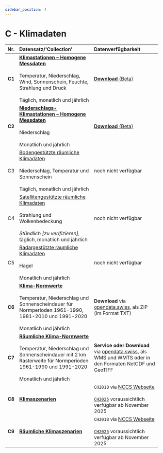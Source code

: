 ```yaml
---
sidebar_position: 4
---
```


# C - Klimadaten

| Nr.    | Datensatz/'Collection' | Datenverfügbarkeit |
|:------:|:---------|:---------|
| **C1** | [**Klimastationen – Homogene Messdaten**](/c-climate-data/c1-climate-stations_homogeneous) <br></br> Temperatur, Niederschlag, Wind, Sonnenschein, Feuchte, Strahlung und Druck <br></br> Täglich, monatlich und jährlich | [**Download** (Beta)](https://opendatadocs.meteoswiss.ch/c-climate-data/c1-climate-stations_homogeneous#data-download) |
| **C2** | [**Niederschlags-Klimastationen – Homogene Messdaten**](https://opendatadocs.meteoswiss.ch/c-climate-data/c2-climate-percipitation-stations_homogeneous) <br></br> Niederschlag <br></br> Monatlich und jährlich | [**Download** (Beta)](/c-climate-data/c2-climate-percipitation-stations_homogeneous#data-download) |
| C3 | [Bodengestützte räumliche Klimadaten](/c-climate-data/c3-ground-based-climate-data) <br></br> Niederschlag, Temperatur und Sonnenschein <br></br> Täglich, monatlich und jährlich | noch nicht verfügbar |
| C4 | [Satellitengestützte räumliche Klimadaten](/c-climate-data/c4-satellite-based-climate-data) <br></br> Strahlung und Wolkenbedeckung <br></br> *Stündlich [zu verifizieren]*, täglich, monatlich und jährlich | noch nicht verfügbar |
| C5 | [Radargestützte räumliche Klimadaten](/c-climate-data/c5-radar-based-climate-data) <br></br> Hagel <br></br> Monatlich und jährlich | noch nicht verfügbar |
| **C6** | [**Klima-Normwerte**](/c-climate-data/c6-climate-normals) <br></br> Temperatur, Niederschlag und Sonnenscheindauer für Normperioden 1961-1990, 1981-2010 und 1991-2020 <br></br> Monatlich und jährlich | **Download** via [opendata.swiss](https://opendata.swiss/dataset/klimanormwerte), als ZIP (im Format TXT) |
| **C7** | [**Räumliche Klima-Normwerte**](c-climate-data/c7-spatial-climate-normals) <br></br> Temperatur, Niederschlag und Sonnenscheindauer mit 2 km Rasterweite für Normperioden 1961-1990 und 1991-2020 <br></br> Monatlich und jährlich | **Service oder Download** via [opendata.swiss](https://opendata.swiss/de/dataset?q=klimanormwerte&sort=score%20desc%2C%20metadata_modified%20desc&organization=bundesamt-fur-meteorologie-und-klimatologie-meteoschweiz&res_format=SERVICE), als WMS und WMTS oder in den Formaten NetCDF und GeoTIFF |
| **C8** | [**Klimaszenarien**](/c-climate-data/c8-climate-scenarios) | `CH2018` via [NCCS Webseite](https://www.nccs.admin.ch/nccs/de/home/klimawandel-und-auswirkungen/schweizer-klimaszenarien.html) <br></br> [`CH2025`](https://www.meteoschweiz.admin.ch/ueber-uns/forschung-und-zusammenarbeit/projekte/2023/klima-ch2025.html) voraussichtlich verfügbar ab November 2025 |
| **C9** | [**Räumliche Klimaszenarien**](/c-climate-data/c9-spatial-climate-scenarios) | `CH2018` via [NCCS Webseite](https://www.nccs.admin.ch/nccs/de/home/klimawandel-und-auswirkungen/schweizer-klimaszenarien.html) <br></br> [`CH2025`](https://www.meteoschweiz.admin.ch/ueber-uns/forschung-und-zusammenarbeit/projekte/2023/klima-ch2025.html) voraussichtlich verfügbar ab November 2025 |

